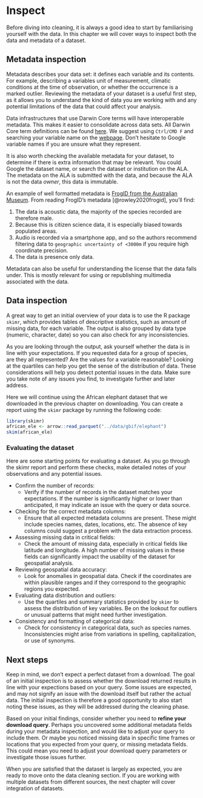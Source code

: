 # Inspect

<!-- Notes/Andrew: The previous content of this page largely included fixing string
inconsistencies. It's my opinion that this was out of scope for an
initial inspection step, and best moved to a dedicated string section. Otherwise
it would be difficult for somebody looking for string inconsistencies to know
they need to check the initial inspection page. -->

<!-- Notes/Andrew: The scope of this page is now: determine if the downloaded
data is acceptable, with respect to the download query and source. If not, the
next actions could be to adjust the download query, or use a different source.
-->

Before diving into cleaning, it is always a good idea to start by familiarising
yourself with the data. In this chapter we will cover ways to inspect both the
data and metadata of a dataset. 

## Metadata inspection

Metadata describes your data set: it defines each variable and its contents. For
example, describing a variables unit of measurement, climatic conditions at the
time of observation, or whether the occurrence is a marked outlier. Reviewing
the metadata of your dataset is a useful first step, as it allows you to
understand the kind of data you are working with and any potential limitations
of the data that could affect your analysis.

Data infrastructures that use Darwin Core terms will have interoperable
metadata. This makes it easier to consolidate across data sets. All Darwin Core
term definitions can be found [here](https://dwc.tdwg.org/terms/). We suggest
using `Ctrl/CMD F` and searching your variable name on the
[webpage](https://dwc.tdwg.org/terms/). Don't hesitate to Google variable names
if you are unsure what they represent.

It is also worth checking the available metadata for your dataset, to determine
if there is extra information that may be relevant. You could Google the dataset
name, or search the dataset or institution on the ALA. The metadata on the ALA
is submitted with the data, and because the ALA is not the data *owner*, this
data is immutable.

An example of well formatted metadata is [FrogID from the Australian
Museum](https://collections.ala.org.au/public/show/dr14760). From reading
FrogID's metadata [@rowley2020frogid], you'll find:

1. The data is acoustic data, the majority of the species recorded are
therefore male.
2. Because this is citizen science data, it is especially biased
towards populated areas. 
3. Audio is recorded via a smartphone app, and so the authors
recommend filtering data to `geographic uncertainty of <3000m` if you require
high coordinate precision.
4. The data is presence only data.

Metadata can also be useful for understanding the license that the data falls
under. This is mostly relevant for using or republishing multimedia associated
with the data.

## Data inspection

A great way to get an initial overview of your data is to use the R package
`skimr`, which provides tables of descriptive statistics, such as amount of
missing data, for each variable. The output is also grouped by data type
(numeric, character, date) so you can also check for any inconsistencies. 

As you are looking through the output, ask yourself whether the data is in line
with your expectations. If you requested data for a group of species, are they
all represented? Are the values for a variable reasonable? Looking at the
quartiles can help you get the sense of the distribution of data. These
considerations will help you detect potential issues in the data. Make sure you
take note of any issues you find, to investigate further and later address. 

Here we will continue using the African elephant dataset that we downloaded in
the previous chapter on downloading. You can create a
report using the `skimr` package by running the following code:
<!-- Note: First use of skimr package -->

```r
library(skimr)
african_ele <- arrow::read_parquet("../data/gbif/elephant")
skim(african_ele)
```

### Evaluating the dataset

Here are some starting points for evaluating a dataset. As you go through the
skimr report and perform these checks, make detailed notes of your observations
and any potential issues.

- Confirm the number of records:
  - Verify if the number of records in the dataset matches your expectations. If
  the number is significantly higher or lower than anticipated, it may indicate
  an issue with the query or data source.
- Checking for the correct metadata columns:
  - Ensure that all expected metadata columns are present. These might include
  species names, dates, locations, etc. The absence of key columns could suggest
  a problem with the data extraction process.
- Assessing missing data in critical fields:
  - Check the amount of missing data, especially in critical
  fields like latitude and longitude. A high number of missing values in these
  fields can significantly impact the usability of the dataset for geospatial
  analysis.
- Reviewing geospatial data accuracy:
  - Look for anomalies in geospatial data. Check if the coordinates are within
  plausible ranges and if they correspond to the geographic regions you
  expected.
- Evaluating data distribution and outliers:
  - Use the quartiles and summary statistics provided by `skimr` to assess the
  distribution of key variables. Be on the lookout for outliers or unusual
  patterns that might need further investigation.
- Consistency and formatting of categorical data:
  - Check for consistency in categorical data, such as species names.
  Inconsistencies might arise from variations in spelling, capitalization, or
  use of synonyms.


## Next steps

Keep in mind, we don't expect a perfect dataset from a download. The goal of an
initial inspection is to assess whether the download returned results in line
with your expections based on your query. Some issues are expected, and may not
signify an issue with the download itself but rather the actual data. The
initial inspection is therefore a good opportunity to also start noting these
issues, as they will be addressed during the cleaning phase. 

Based on your initial findings, consider whether you need to **refine your
download query**. Perhaps you uncovered some additional metadata fields during
your metadata inspection, and would like to adjust your query to include them.
Or maybe you noticed missing data in specific time frames or locations that you
expected from your query, or missing metadata fields. This could mean you need
to adjust your download query parameters or investigate those issues further. 

When you are satisfied that the dataset is largely as expected, you are ready to
move onto the data cleaning section. If you are working with multiple datasets
from different sources, the next chapter will cover integration of datasets.
